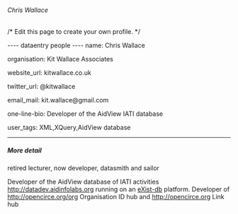 ====== Chris Wallace ======
/* Edit this page to create your own profile. */

---- dataentry people ----
name: Chris Wallace

organisation: Kit Wallace Associates

website_url: kitwallace.co.uk

twitter_url: @kitwallace

email_mail: kit.wallace@gmail.com

one-line-bio: Developer of the AidView IATI database 

user_tags:   XML,XQuery,AidView database
----

===== More detail =====
retired lecturer, now developer, datasmith and sailor

Developer of the AidView database of IATI activities http://datadev.aidinfolabs.org running on an [[http:eXist-db.org | eXist-db]] platform.  Developer of http://opencirce.org/org Organisation ID hub and http://opencirce.org Link hub





